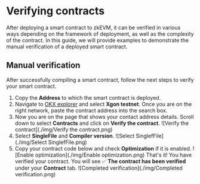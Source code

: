 # Verifying contracts
After deploying a smart contract to zkEVM, it can be verified in various ways depending on the framework of deployment, as well as the complexity of the contract. In this guide, we will provide examples to demonstrate the manual verification of a deployed smart contract.

## Manual verification
After successfully compiling a smart contract, follow the next steps to verify your smart contract.
1. Copy the **Address** to which the smart contract is deployed.
2. Navigate to [OKX explorer](https://www.okx.com/explorer/https://www.okx.com/explorer/ "OKX explorer") and select **Xgon testnet**. Once you are on the right network, paste the contract address into the search box.
3. Now you are on the page that shows your contact address details. Scroll down to select **Contracts** and click on **Verify the contract**.
![Verify the contract](./img/Verify the contract.png)
4. Select **SingleFile** and **Compiler version**.
![Select SinglefFile](./img/Select SinglefFile.png)
5. Copy your contract code below and check **Optimization** if it is enabled.
![Enable optimization](./img/Enable optimization.png)
That's it! You have verified your contract. You will see ✅ **The contract has been verified** under your **Contract** tab.
![Completed verification](./img/Completed verification.png)